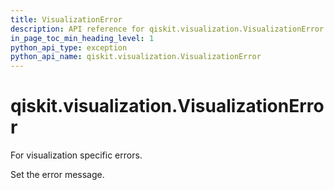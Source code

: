```yaml
---
title: VisualizationError
description: API reference for qiskit.visualization.VisualizationError
in_page_toc_min_heading_level: 1
python_api_type: exception
python_api_name: qiskit.visualization.VisualizationError
---
```


<span id="qiskit-visualization-visualizationerror" />

# qiskit.visualization.VisualizationError

<Class id="qiskit.visualization.VisualizationError" isDedicatedPage={true} github="https://github.com/qiskit/qiskit/tree/stable/0.19/qiskit/visualization/exceptions.py" signature="VisualizationError(*message)" modifiers="exception">
  For visualization specific errors.

  Set the error message.
</Class>

